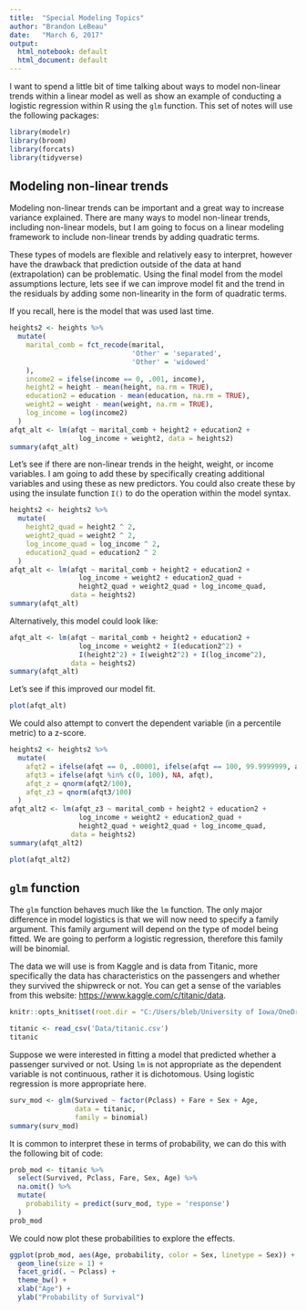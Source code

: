 ```yaml
---
title:  "Special Modeling Topics"
author: "Brandon LeBeau"
date:   "March 6, 2017"
output:
  html_notebook: default
  html_document: default
---
```


I want to spend a little bit of time talking about ways to model non-linear trends within a linear model as well as show an example of conducting a logistic regression within R using the `glm` function. This set of notes will use the following packages:

```r
library(modelr)
library(broom)
library(forcats)
library(tidyverse)
```

## Modeling non-linear trends

Modeling non-linear trends can be important and a great way to increase variance explained. There are many ways to model non-linear trends, including non-linear models, but I am going to focus on a linear modeling framework to include non-linear trends by adding quadratic terms.

These types of models are flexible and relatively easy to interpret, however have the drawback that prediction outside of the data at hand (extrapolation) can be problematic. Using the final model from the model assumptions lecture, lets see if we can improve model fit and the trend in the residuals by adding some non-linearity in the form of quadratic terms.

If you recall, here is the model that was used last time.

```r
heights2 <- heights %>%
  mutate(
    marital_comb = fct_recode(marital,
                              'Other' = 'separated',
                              'Other' = 'widowed'
    ),
    income2 = ifelse(income == 0, .001, income),
    height2 = height - mean(height, na.rm = TRUE),
    education2 = education - mean(education, na.rm = TRUE),
    weight2 = weight - mean(weight, na.rm = TRUE),
    log_income = log(income2)
  )
afqt_alt <- lm(afqt ~ marital_comb + height2 + education2 + 
                 log_income + weight2, data = heights2)
summary(afqt_alt)
```

Let's see if there are non-linear trends in the height, weight, or income variables. I am going to add these by specifically creating additional variables and using these as new predictors. You could also create these by using the insulate function `I()` to do the operation within the model syntax.

```r
heights2 <- heights2 %>%
  mutate(
    height2_quad = height2 ^ 2,
    weight2_quad = weight2 ^ 2, 
    log_income_quad = log_income ^ 2,
    education2_quad = education2 ^ 2
  )
afqt_alt <- lm(afqt ~ marital_comb + height2 + education2 + 
                 log_income + weight2 + education2_quad +
                 height2_quad + weight2_quad + log_income_quad, 
               data = heights2)
summary(afqt_alt)
```

Alternatively, this model could look like:
```r
afqt_alt <- lm(afqt ~ marital_comb + height2 + education2 + 
                 log_income + weight2 + I(education2^2) +
                 I(height2^2) + I(weight2^2) + I(log_income^2), 
               data = heights2)
summary(afqt_alt)
```



Let's see if this improved our model fit.

```r
plot(afqt_alt)
```

We could also attempt to convert the dependent variable (in a percentile metric) to a z-score.

```r
heights2 <- heights2 %>%
  mutate(
    afqt2 = ifelse(afqt == 0, .00001, ifelse(afqt == 100, 99.9999999, afqt)),
    afqt3 = ifelse(afqt %in% c(0, 100), NA, afqt),
    afqt_z = qnorm(afqt2/100),
    afqt_z3 = qnorm(afqt3/100)
  )
afqt_alt2 <- lm(afqt_z3 ~ marital_comb + height2 + education2 + 
                 log_income + weight2 + education2_quad +
                 height2_quad + weight2_quad + log_income_quad, 
               data = heights2)
summary(afqt_alt2)
```

```r
plot(afqt_alt2)
```

## `glm` function
The `glm` function behaves much like the `lm` function. The only major difference in model logistics is that we will now need to specify a family argument. This family argument will depend on the type of model being fitted. We are going to perform a logistic regression, therefore this family will be binomial.

The data we will use is from Kaggle and is data from Titanic, more specifically the data has characteristics on the passengers and whether they survived the shipwreck or not. You can get a sense of the variables from this website: <https://www.kaggle.com/c/titanic/data>.


```r
knitr::opts_knit$set(root.dir = "C:/Users/bleb/University of Iowa/OneDrive - University of Iowa/Courses/Uiowa/Comp")

```

```r
titanic <- read_csv('Data/titanic.csv')
titanic
```

Suppose we were interested in fitting a model that predicted whether a passenger survived or not. Using `lm` is not appropriate as the dependent variable is not continuous, rather it is dichotomous. Using logistic regression is more appropriate here.

```r
surv_mod <- glm(Survived ~ factor(Pclass) + Fare + Sex + Age, 
                data = titanic, 
                family = binomial)
summary(surv_mod)
```

It is common to interpret these in terms of probability, we can do this with the following bit of code:

```r
prob_mod <- titanic %>%
  select(Survived, Pclass, Fare, Sex, Age) %>%
  na.omit() %>%
  mutate(
    probability = predict(surv_mod, type = 'response')
  )
prob_mod
```

We could now plot these probabilities to explore the effects.

```r
ggplot(prob_mod, aes(Age, probability, color = Sex, linetype = Sex)) + 
  geom_line(size = 1) + 
  facet_grid(. ~ Pclass) + 
  theme_bw() + 
  xlab("Age") + 
  ylab("Probability of Survival")
```

